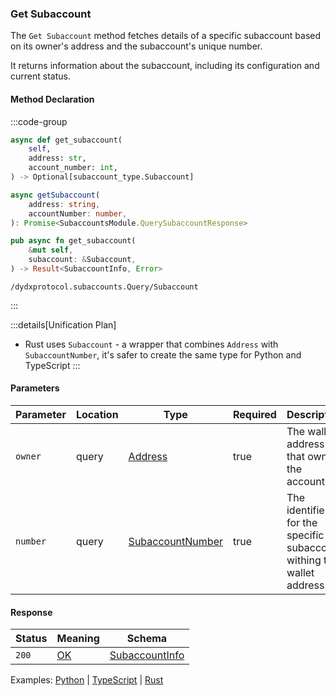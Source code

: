 ### Get Subaccount

The `Get Subaccount` method fetches details of a specific subaccount based on its owner's address and the subaccount's unique number.

It returns information about the subaccount, including its configuration and current status.

#### Method Declaration

:::code-group

```python [Python]
async def get_subaccount(
    self,
    address: str,
    account_number: int,
) -> Optional[subaccount_type.Subaccount]
```

```typescript [TypeScript]
async getSubaccount(
    address: string,
    accountNumber: number,
): Promise<SubaccountsModule.QuerySubaccountResponse>
```

```rust [Rust]
pub async fn get_subaccount(
    &mut self,
    subaccount: &Subaccount,
) -> Result<SubaccountInfo, Error>
```

```url [API]
/dydxprotocol.subaccounts.Query/Subaccount
```

:::

:::details[Unification Plan]
- Rust uses `Subaccount` - a wrapper that combines `Address` with `SubaccountNumber`, it's safer to create the same type for Python and TypeScript
:::

#### Parameters

| Parameter           | Location | Type               | Required  | Description                                                             |
| ------------------- | -------- | ------------------ | --------- | ----------------------------------------------------------------------- |
| `owner`             | query    | [Address]          | true      | The wallet address that owns the account.                               |
| `number`            | query    | [SubaccountNumber] | true      | The identifier for the specific subaccount withing the wallet address.  |

#### Response

| Status | Meaning | Schema           |
| ------ | ------- | ---------------- |
| `200`  | [OK]    | [SubaccountInfo] |

Examples: [Python] | [TypeScript] | [Rust]

[Python]: https://github.com/dydxprotocol/v4-clients/blob/3e8c7e1b960291b7ef273962d374d9934a5c4d33/v4-client-py-v2/examples/validator_get_example.py#L68
[TypeScript]: https://github.com/dydxprotocol/v4-clients/blob/3e8c7e1b960291b7ef273962d374d9934a5c4d33/v4-client-js/examples/validator_get_example.ts#L33
[Rust]: https://github.com/dydxprotocol/v4-clients/blob/3e8c7e1b960291b7ef273962d374d9934a5c4d33/v4-client-rs/client/examples/validator_get.rs#L65

[Address]: /types/address
[OK]: /types/ok
[SubaccountNumber]: /types/subaccount_number
[SubaccountInfo]: /types/subaccount_info
